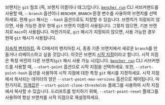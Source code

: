 브랜치는 `git` 참조 (즉, 브랜치 이름이나 태그)입니다.
<code><a href="/ko/docs/explanation/bencher-run/">bencher run</a></code> CLI 서브커맨드를 사용할 때, `--branch` 옵션이나 `BENCHER_BRANCH` 환경 변수를 사용하여 브랜치를 선택하세요.
현재 `git` 해시는 `--hash` 옵션으로도 지정할 수 있습니다.
브랜치가 지정되지 않으면, 사용 가능한 경우 현재 `git` 브랜치 이름이 사용됩니다.
그렇지 않으면, 기본 브랜치로 `main`이 사용됩니다.
마찬가지로, `git` 해시가 지정되지 않으면, 사용 가능한 경우 현재 `git` 해시가 사용됩니다.

[지속적 벤치마킹][continuous benchmarking], 즉 CI에서의 벤치마킹 시, 종종 기존 브랜치에서 새로운 `branch`를 만들거나 리베이스하고 싶을 것입니다.
이것은 브랜치 [시작 지점][start point]이라고 합니다.
시작 지점은 특정 버전의 다른 브랜치(`git` 해시 사용 가능 시)입니다.
<code><a href="/ko/docs/explanation/bencher-run/">bencher run</a></code> CLI 서브커맨드를 사용할 때, `--start-point` 옵션으로 시작 지점을 선택하세요.
또한, `--start-point-hash` 옵션을 사용하여 시작 지점에 대한 특정 `git` 해시를 지정하세요.
시작 지점에서 복사되는 데이터의 양은 `--start-point-max-versions` 옵션으로 제어됩니다.
마찬가지로, [임계값][thresholds]은 `--start-point-clone-thresholds` 플래그를 사용하여 시작 지점에서 복사할 수 있습니다.
드리프트를 방지하기 위해, `--start-point-reset` 플래그를 사용하여 항상 브랜치를 시작 지점으로 재설정하세요.

[continuous benchmarking]: /ko/docs/explanation/continuous-benchmarking/
[start point]: /ko/docs/explanation/benchmarking/#start-point
[thresholds]: /ko/docs/explanation/thresholds/
